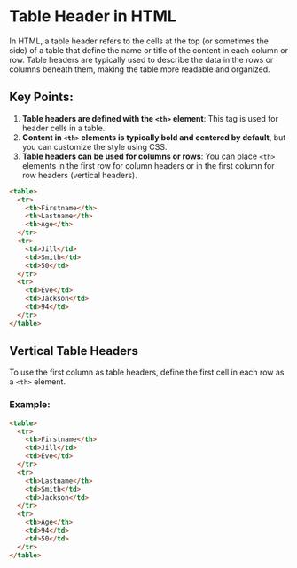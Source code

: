 

# Table Header in HTML

In HTML, a table header refers to the cells at the top (or sometimes the side) of a table that define the name or title of the content in each column or row. Table headers are typically used to describe the data in the rows or columns beneath them, making the table more readable and organized.

## Key Points:

1. **Table headers are defined with the `<th>` element**: This tag is used for header cells in a table.
2. **Content in `<th>` elements is typically bold and centered by default**, but you can customize the style using CSS.
3. **Table headers can be used for columns or rows**: You can place `<th>` elements in the first row for column headers or in the first column for row headers (vertical headers).

```html
<table>
  <tr>
    <th>Firstname</th>
    <th>Lastname</th>
    <th>Age</th>
  </tr>
  <tr>
    <td>Jill</td>
    <td>Smith</td>
    <td>50</td>
  </tr>
  <tr>
    <td>Eve</td>
    <td>Jackson</td>
    <td>94</td>
  </tr>
</table>

```
## Vertical Table Headers

To use the first column as table headers, define the first cell in each row as a `<th>` element.

### Example:

```html
<table>
  <tr>
    <th>Firstname</th>
    <td>Jill</td>
    <td>Eve</td>
  </tr>
  <tr>
    <th>Lastname</th>
    <td>Smith</td>
    <td>Jackson</td>
  </tr>
  <tr>
    <th>Age</th>
    <td>94</td>
    <td>50</td>
  </tr>
</table>
```
